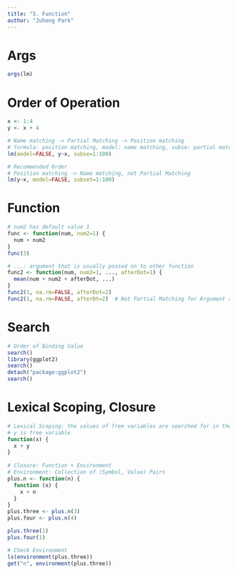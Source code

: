 ```yaml
---
title: "5. Function"
author: "Juhong Park"
---
```


# Args
```r
args(lm)
```

# Order of Operation
```r
x <- 1:4
y <- x + 4

# Name matching -> Partial Matching -> Position matching
# formula: position matching, model: name matching, subse: partial matching
lm(model=FALSE, y~x, subse=1:100)

# Recommended Order
# Position matching -> Name matching, not Partial Matching
lm(y~x, model=FALSE, subset=1:100)
```

# Function
```r
# num2 has default value 1
func <- function(num, num2=1) {
  num + num2
}
func(3)

# ...: argument that is usually passed on to other function
func2 <- function(num, num2=1, ..., afterDot=1) {
  mean(num + num2 + afterDot, ...)
}
func2(1, na.rm=FALSE, afterDot=2)
func2(1, na.rm=FALSE, afterDt=2)  # Not Partial Matching for Argument after ...
```

# Search
```r
# Order of Binding Value
search()
library(ggplot2)
search()
detach("package:ggplot2")
search()
```

# Lexical Scoping, Closure
```r
# Lexical Scoping: the values of free variables are searched for in the environment in which the function was defined
# y is free variable
function(x) {
  x + y
}
 
# Closure: Function + Environment
# Environment: Collection of (Symbol, Value) Pairs
plus.n <- function(n) {
  function (x) {
    x + n
  }
}
plus.three <- plus.n(3)
plus.four <- plus.n(4)

plus.three(1)
plus.four(1)

# Check Environment
ls(environment(plus.three))
get("n", environment(plus.three))
```

